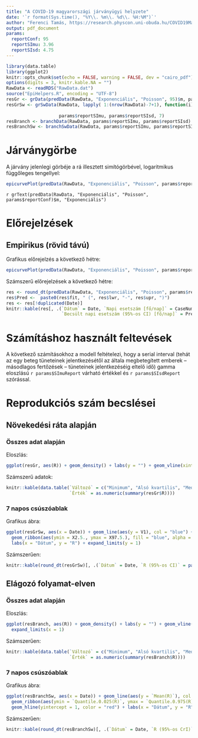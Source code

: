 ```yaml
---
title: "A COVID-19 magyarországi járványügyi helyzete"
date: '`r format(Sys.time(), "%Y\\. %m\\. %d\\. %H:%M")`'
author: "Ferenci Tamás, https://research.physcon.uni-obuda.hu/COVID19MagyarEpi/"
output: pdf_document
params:
  reportConf: 95
  reportSImu: 3.96
  reportSIsd: 4.75
---
```


```r
library(data.table)
library(ggplot2)
knitr::opts_chunk$set(echo = FALSE, warning = FALSE, dev = "cairo_pdf")
options(digits = 3, knitr.kable.NA = "")
RawData <- readRDS("RawData.dat")
source("EpiHelpers.R", encoding = "UTF-8")
resGr <- grData(predData(RawData, "Exponenciális", "Poisson", 95)$m, params$reportSImu, params$reportSIsd)
resGrSw <- grSwData(RawData, lapply( 1:(nrow(RawData)-7+1), function(i) predData(RawData[i:(i+7-1)], "Exponenciális",
                                                                                 "Poisson", 95)$m ),
                    params$reportSImu, params$reportSIsd, 7)
resBranch <- branchData(RawData, params$reportSImu, params$reportSIsd)
resBranchSw <- branchSwData(RawData, params$reportSImu, params$reportSIsd, 7)
```

# Járványgörbe

A járvány jelenlegi görbéje a rá illesztett simítógörbével, logaritmikus függőleges tengellyel:

```r
epicurvePlot(predData(RawData, "Exponenciális", "Poisson", params$reportConf)$pred, TRUE, FALSE, TRUE, TRUE, params$reportConf)
```

`r grText(predData(RawData, "Exponenciális", "Poisson", params$reportConf)$m, "Exponenciális")`

# Előrejelzések

## Empirikus (rövid távú)

Grafikus előrejelzés a következő hétre:

```r
epicurvePlot(predData(RawData, "Exponenciális", "Poisson", params$reportConf, NA, 7)$pred, TRUE, TRUE, FALSE, TRUE, NA)
```

Számszerű előrejelzések a következő hétre:

```r
res <- round_dt(predData(RawData, "Exponenciális", "Poisson", params$reportConf, NA, 7)$pred)
res$Pred <-  paste0(res$fit, " (", res$lwr, "-", res$upr, ")")
res <- res[!duplicated(Date)]
knitr::kable(res[, .(`Dátum` = Date, `Napi esetszám [fő/nap]` = CaseNumber,
                     `Becsült napi esetszám (95%-os CI) [fő/nap]` = Pred)])
```

# Számításhoz használt feltevések

A következő számításokhoz a modell feltételezi, hogy a serial interval (tehát az egy beteg tüneteinek jelentkezésétől az általa megbetegített emberek -- másodlagos fertőzések -- tüneteinek jelentkezéséig eltelő idő) gamma eloszlású `r params$SImuReport` várható értékkel és `r params$SIsdReport` szórással.

# Reprodukciós szám becslései

## Növekedési ráta alapján

### Összes adat alapján

Eloszlás:

```r
ggplot(resGr, aes(R)) + geom_density() + labs(y = "") + geom_vline(xintercept = 1, col = "red", size = 2) + expand_limits(x = 1)
```

Számszerű adatok:

```r
knitr::kable(data.table(`Változó` = c("Minimum", "Alsó kvartilis", "Medián", "Átlag", "Felső kvartilis", "Maximum"),
                        `Érték` = as.numeric(summary(resGr$R))))
```

### 7 napos csúszóablak

Grafikus ábra:

```r
ggplot(resGrSw, aes(x = Date)) + geom_line(aes(y = V1), col = "blue") +
  geom_ribbon(aes(ymin = X2.5., ymax = X97.5.), fill = "blue", alpha = 0.2) +  geom_hline(yintercept = 1, color = "red") +
  labs(x = "Dátum", y = "R") + expand_limits(y = 1)
```

Számszerűen:

```r
knitr::kable(round_dt(resGrSw)[, .(`Dátum` = Date, `R (95%-os CI)` = paste0(V1, " (", X2.5., "-", X97.5., ")"))])
```

## Elágozó folyamat-elven

### Összes adat alapján

Eloszlás:

```r
ggplot(resBranch, aes(R)) + geom_density() + labs(y = "") + geom_vline(xintercept = 1, col = "red", size = 2) +
  expand_limits(x = 1)
```

Számszerűen:

```r
knitr::kable(data.table(`Változó` = c("Minimum", "Alsó kvartilis", "Medián", "Átlag", "Felső kvartilis", "Maximum" ),
                        `Érték` = as.numeric(summary(resBranch$R))))
```

### 7 napos csúszóablak

Grafikus ábra:

```r
ggplot(resBranchSw, aes(x = Date)) + geom_line(aes(y = `Mean(R)`), col = "blue") +
  geom_ribbon(aes(ymin = `Quantile.0.025(R)`, ymax = `Quantile.0.975(R)`), fill = "blue", alpha = 0.2) +
  geom_hline(yintercept = 1, color = "red") + labs(x = "Dátum", y = "R") + expand_limits(y = 1)
```

Számszerűen:

```r
knitr::kable(round_dt(resBranchSw)[, .(`Dátum` = Date, `R (95%-os CrI)` = paste0(`Mean(R)`, " (", `Quantile.0.025(R)`,
                                                                                 "-", `Quantile.0.975(R)`, ")"))])
```